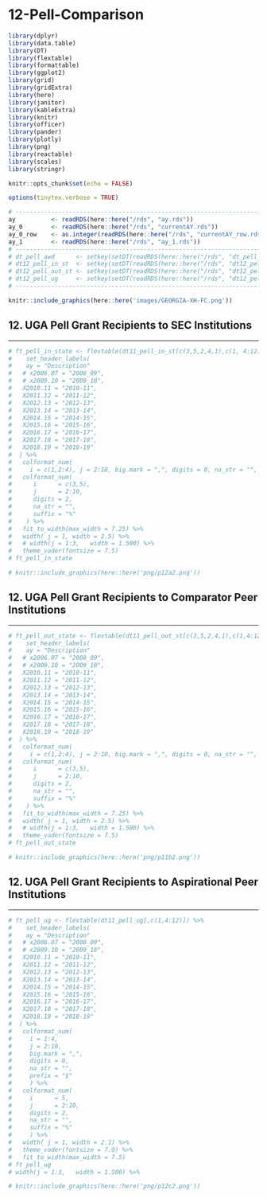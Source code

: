 # 12-Pell-Comparison

```r
library(dplyr)
library(data.table)
library(DT)
library(flextable)
library(formattable)
library(ggplot2)
library(grid)
library(gridExtra)
library(here)
library(janitor)
library(kableExtra)
library(knitr)
library(officer)
library(pander)
library(plotly)
library(png)
library(reactable)
library(scales)
library(stringr)
```

```r
knitr::opts_chunk$set(echo = FALSE)
```

```r
options(tinytex.verbose = TRUE)
```

```r
# ------------------------------------------------------------------------------
ay          <- readRDS(here::here("/rds", "ay.rds"))
ay_0        <- readRDS(here::here("/rds", "currentAY.rds"))
ay_0_row    <- as.integer(readRDS(here::here("/rds", "currentAY_row.rds")))
ay_1        <- readRDS(here::here("/rds", "ay_1.rds"))
# ------------------------------------------------------------------------------
# dt_pell_awd      <- setkey(setDT(readRDS(here::here("/rds", "dt_pell_awd.rds"))), ay)
# dt12_pell_in_st  <- setkey(setDT(readRDS(here::here("/rds", "dt12_pell_in_st.rds"))), ay)
# dt12_pell_out_st <- setkey(setDT(readRDS(here::here("/rds", "dt12_pell_out_st.rds"))), ay)
# dt12_pell_ug     <- setkey(setDT(readRDS(here::here("/rds", "dt12_pell_ug.rds"))), ay)
# ------------------------------------------------------------------------------
```

```r
knitr::include_graphics(here::here('images/GEORGIA-XH-FC.png'))
```

## 12. UGA Pell Grant Recipients to SEC Institutions 
***
```r
# ft_pell_in_state <- flextable(dt11_pell_in_st[c(3,5,2,4,1),c(1, 4:12)]) %>%
#    set_header_labels(
#    ay = "Description"
#   # x2006.07 = "2008_09",
#   # x2009.10 = "2009_10",
#   X2010.11 = "2010-11",
#   X2011.12 = "2011-12",
#   X2012.13 = "2012-13",
#   X2013.14 = "2013-14",
#   X2014.15 = "2014-15",
#   X2015.16 = "2015-16",
#   X2016.17 = "2016-17",
#   X2017.18 = "2017-18",
#   X2018.19 = "2018-19"
#  ) %>%
#   colformat_num(
#     i = c(1,2:4), j = 2:10, big.mark = ",", digits = 0, na_str = "", prefix = "$") %>%
#   colformat_num(
#      i      = c(3,5),
#      j      = 2:10,
#      digits = 2, 
#      na_str = "", 
#      suffix = "%"
#    ) %>%
#   fit_to_width(max_width = 7.25) %>%
#   width( j = 1, width = 2.5) %>%
#   # width(j = 1:3,   width = 1.500) %>%
#   theme_vader(fontsize = 7.5)
# ft_pell_in_state
```

```r
# knitr::include_graphics(here::here('png/p12a2.png'))
```

## 12. UGA Pell Grant Recipients to Comparator Peer Institutions 
***

```r
# ft_pell_out_state <- flextable(dt11_pell_out_st[c(3,5,2,4,1),c(1,4:12)]) %>%
#    set_header_labels(
#    ay = "Description"
#   # x2006.07 = "2008_09",
#   # x2009.10 = "2009_10",
#   X2010.11 = "2010-11",
#   X2011.12 = "2011-12",
#   X2012.13 = "2012-13",
#   X2013.14 = "2013-14",
#   X2014.15 = "2014-15",
#   X2015.16 = "2015-16",
#   X2016.17 = "2016-17",
#   X2017.18 = "2017-18",
#   X2018.19 = "2018-19"
#  ) %>%
#   colformat_num(
#     i = c(1,2:4), j = 2:10, big.mark = ",", digits = 0, na_str = "", prefix = "$") %>%
#   colformat_num(
#      i      = c(3,5),
#      j      = 2:10,
#      digits = 2, 
#      na_str = "", 
#      suffix = "%"
#    ) %>%
#   fit_to_width(max_width = 7.25) %>%
#   width( j = 1, width = 2.5) %>%
#   # width(j = 1:3,   width = 1.500) %>%
#   theme_vader(fontsize = 7.5)
# ft_pell_out_state
```

```r
# knitr::include_graphics(here::here('png/p11b2.png'))
```

## 12. UGA Pell Grant Recipients to Aspirational Peer Institutions 
***

```r
# ft_pell_ug <- flextable(dt11_pell_ug[,c(1,4:12)]) %>%
#    set_header_labels(
#    ay = "Description"
#   # x2006.07 = "2008_09",
#   # x2009.10 = "2009_10",
#   X2010.11 = "2010-11",
#   X2011.12 = "2011-12",
#   X2012.13 = "2012-13",
#   X2013.14 = "2013-14",
#   X2014.15 = "2014-15",
#   X2015.16 = "2015-16",
#   X2016.17 = "2016-17",
#   X2017.18 = "2017-18",
#   X2018.19 = "2018-19"
#  ) %>%
#   colformat_num(
#     i = 1:4,
#     j = 2:10,
#     big.mark = ",", 
#     digits = 0, 
#     na_str = "", 
#     prefix = "$"
#     ) %>%
#   colformat_num(
#     i      = 5,
#     j      = 2:10,
#     digits = 2,
#     na_str = "",
#     suffix = "%"
#     ) %>%
#   width( j = 1, width = 2.1) %>%
#   theme_vader(fontsize = 7.0) %>%
#   fit_to_width(max_width = 7.5)
# ft_pell_ug
# width(j = 1:3,   width = 1.500) %>%
```

```r
# knitr::include_graphics(here::here('png/p12c2.png'))
```

```{=openxml}
<w:p><w:r><w:br w:type="page"/></w:r></w:p>
```